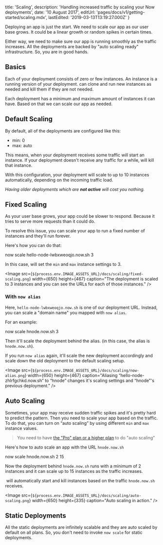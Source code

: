 

  title: 'Scaling',
  description: 'Handling increased traffic by scaling your Now deployments',
  date: '10 August 2017',
  editUrl: 'pages/docs/v1/getting-started/scaling.mdx',
  lastEdited: '2019-03-13T13:19:27.000Z'
}

Deploying an app is just the start. We need to scale our app as our user base grows. It could be a linear growth or random spikes in certain times.

Either way, we need to make sure our app is running smoothly as the traffic increases. All the <Now color="#000"/> deployments are backed by "auto scaling ready" infrastructure. So, you are in good hands.

## Basics

Each of your <Now color="#000"/> deployment consists of zero or few instances. An instance is a running version of your deployment. <Now color="#000"/> can clone and run new instances as needed and kill them if they are not needed.

Each deployment has a minimum and maximum amount of instances it can have. Based on that we can scale our app as needed.

## Default Scaling

By default, all of the deployments are configured like this:

- min: 0
- max: auto

This means, when your deployment receives some traffic <Now color="#000"/> will start an instance. If your deployment doesn't receive any traffic for a while, <Now color="#000"/> will kill that instance.

With this configuration, your deployment will scale to up to 10 instances automatically, depending on the incoming traffic load.

_Having older deployments which are **not active** will cost you nothing._

## Fixed Scaling

As your user base grows, your app could be slower to respond. Because it tries to serve more requests than it could do.

To resolve this issue, you can scale your app to run a fixed number of instances and they'll run forever.

Here's how you can do that:

<TerminalInput>now scale hello-node-lwbxweoqjo.now.sh 3</TerminalInput>

In this case, <Now color="#000"/> will set the `min` and `max` instance settings to 3.

<Image
  src={`${process.env.IMAGE_ASSETS_URL}/docs/scaling/fixed-scaling.png`}
  width={650}
  height={467}
  caption="The deployment is scaled to 3 instances and you can see the URLs for each of those instances."
/>

### With `now alias`

Here, `hello-node-lwbxweoqjo.now.sh` is one of our deployment URL. Instead, you can scale a "domain name" you mapped with `now alias`.

For an example:

<TerminalInput>now scale hnode.now.sh 3</TerminalInput>

Then it'll scale the deployment behind the alias. (in this case, the alias is `hnode.now.sh`).

If you run `now alias` again, it'll scale the new deployment accordingly and scale down the old deployment to the <InternalLink href="/docs/getting-started/scaling#default-scaling">default scaling setup</InternalLink>.

<Image
  src={`${process.env.IMAGE_ASSETS_URL}/docs/scaling/now-alias.png`}
  width={650}
  height={467}
  caption="Aliasing “hello-node-zhlrfgchkd.now.sh” to “hnode” changes it's scaling settings and “hnode”'s previous deployment."
/>

## Auto Scaling

Sometimes, your app may receive sudden traffic spikes and it's pretty hard to predict the pattern. Then you need to scale your app based on the traffic. To do that, you can turn on “auto scaling” by using different `min` and `max` instance values.

> You need to have [the "Pro" plan or a higher plan](/pricing/v1) to do "auto scaling"

Here's how to auto scale an app with the URL `hnode.now.sh`

<TerminalInput>now scale hnode.now.sh 2 15</TerminalInput>

Now the deployment behind `hnode.now.sh` runs with a minimum of 2 instances and it can scale up to 15 instances as the traffic increases.

​<Now color="#000"/> will automatically start and kill instances based on the traffic `hnode.now.sh` receives.

<Image
  src={`${process.env.IMAGE_ASSETS_URL}/docs/scaling/auto-scaling.png`}
  width={650}
  height={335}
  caption="Auto scaling in action."
/>

## Static Deployments

All the static deployments are infinitely scalable and they are auto scaled by default on all plans.
So, you don't need to invoke `now scale` for static deployments.

